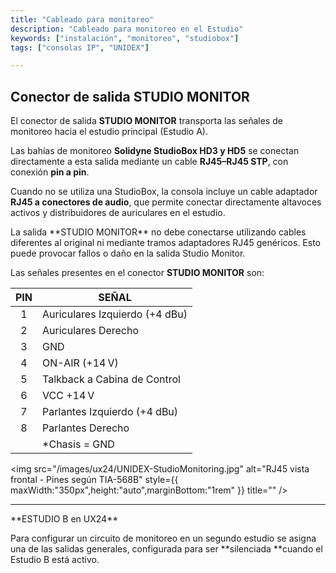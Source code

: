 ```yaml
---
title: "Cableado para monitoreo"
description: "Cableado para monitoreo en el Estudio"
keywords: ["instalación", "monitoreo", "studiobox"]
tags: ["consolas IP", "UNIDEX"]

---
```


## Conector de salida STUDIO MONITOR

El conector de salida **STUDIO MONITOR** transporta las señales de monitoreo hacia el estudio principal (Estudio A).

Las bahías de monitoreo **Solidyne StudioBox HD3 y HD5** se conectan directamente a esta salida mediante un cable **RJ45–RJ45 STP**, con conexión **pin a pin**.

Cuando no se utiliza una StudioBox, la consola incluye un cable adaptador **RJ45 a conectores de audio**, que permite conectar directamente altavoces activos y distribuidores de auriculares en el estudio.

<Warning>
  La salida **STUDIO MONITOR** no debe conectarse utilizando cables diferentes al original ni mediante tramos adaptadores RJ45 genéricos. Esto puede provocar fallos o daño en la salida Studio Monitor.
</Warning>

Las señales presentes en el conector **STUDIO MONITOR** son:

| **PIN** | **SEÑAL**                       |
| :-----: | ------------------------------- |
| 1       | Auriculares Izquierdo (\+4 dBu) |
| 2       | Auriculares Derecho             |
| 3       | GND                             |
| 4       | ON-AIR (\+14 V)                 |
| 5       | Talkback a Cabina de Control    |
| 6       | VCC \+14 V                      |
| 7       | Parlantes Izquierdo (\+4 dBu)   |
| 8       | Parlantes Derecho               |
|         | \*Chasis = GND                  |

<img
  src="/images/ux24/UNIDEX-StudioMonitoring.jpg"
  alt="RJ45 vista frontal - Pines según TIA-568B"
  style={{ maxWidth:"350px",height:"auto",marginBottom:"1rem" }}
  title=""
/>

---

<Info>
  **ESTUDIO B en UX24**

  Para configurar un circuito de monitoreo en un segundo estudio se asigna una de las salidas generales, configurada para ser **silenciada **cuando el Estudio B está activo.
</Info>